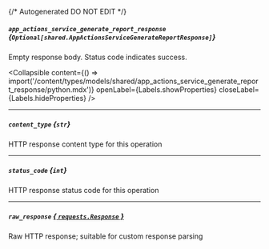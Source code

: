 {/* Autogenerated DO NOT EDIT  */}

##### `app_actions_service_generate_report_response` *{`Optional[shared.AppActionsServiceGenerateReportResponse]`}*
Empty response body. Status code indicates success.

<Collapsible content={() => import('/content/types/models/shared/app_actions_service_generate_report_response/python.mdx')} openLabel={Labels.showProperties} closeLabel={Labels.hideProperties} />


---
##### `content_type` *{`str`}*
HTTP response content type for this operation

---
##### `status_code` *{`int`}*
HTTP response status code for this operation

---
##### `raw_response` [*{ `requests.Response` }*](https://requests.readthedocs.io/en/latest/api/#requests.Response)
Raw HTTP response; suitable for custom response parsing


